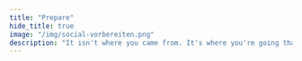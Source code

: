 ```yaml
---
title: "Prepare"
hide_title: true
image: "/img/social-vorbereiten.png"
description: "It isn't where you came from. It's where you're going that counts. - Ella Fitzgerald"
---
```



<PhaseHero
  title="Prepare"
  surtitle="Phase 1"
  quote="It isn't where you came from. It's where you're going that counts."
  quoteAuthor="Ella Fitzgerald"
  imageUrl="/img/01_hero.svg"
  className="mt-8 pb-20"
/>
